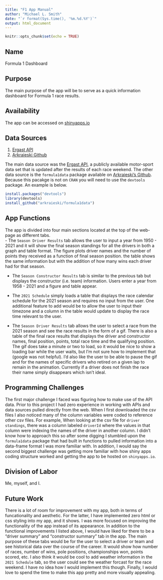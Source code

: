 ```yaml
---
title: "F1 App Manual"
author: "Michael L. Smith"
date: "`r format(Sys.time(), '%m.%d.%Y')`"
output: html_document
---
```


```r
knitr::opts_chunk$set(echo = TRUE)
```

## Name
Formula 1 Dashboard


## Purpose
The main purpose of the app will be to serve as a quick information dashboard for Formula 1 race results.

## Availability
The app can be accessed on [shinyapps.io](https://michael-l-smith.shinyapps.io/formula1_app/)

## Data Sources
1. [Ergast API](http://ergast.com/mrd/)  
2. [Arkraieski Github](https://github.com/arkraieski/formula1data)  

The main data source was the [Ergast API](http://ergast.com/mrd/), a publicly available motor-sport data set that is updated after the results of each race weekend. The other data source is the `formula1data` package available on [Arkraieski's Github](https://github.com/arkraieski/formula1data). Because this pacakge is not on `CRAN` you will need to use the `devtools` package. An example is below.
```r

install.packages("devtools")
library(devtools)
install_github("arkraieski/formula1data")

```


## App Functions
The app is divided into four main sections located at the top of the web-page as different tabs.  
- The `Season Driver Results` tab allows the user to input a year from 1950 - 2021 and it will show the final season standings for all the drivers in both a graph and table format. The figure plots driver names and the number of points they received as a function of final season position. the table shows the same information but with the addition of how many wins each driver had for that season. 

- The `Season Constructor Results` tab is similar to the previous tab but displays the constructor (i.e. team) information. Users enter a year from 1958 - 2021 and a figure and table appear.  

- The `2021 Schedule` simply loads a table that displays the race calendar schedule for the 2021 season and requires no input from the user. One additional feature to add would be to allow the user to input their timezone and a column in the table would update to display the race time relevant to the user.  

- The `Season Driver Results` tab allows the user to select a race from the 2021 season and see the race results in the form of a gif. There is also a table of the final race results that displays the driver and constructor names, final position, points, total race time and the qualifying position. The gif does take a minute or two to load, so it would be nice to show a loading bar while the user waits, but I'm not sure how to implement that (google was not helpful). I'd also like the user to be able to pause the gif and for the names of specific drivers who retired on a given lap to remain in the animation. Currently if a driver does not finish the race their name simply disappears which isn't ideal.

## Programming Challenges
The first major challenge I faced was figuring how to make use of the API data. Prior to this project I had zero experience in working with APIs and data sources pulled directly from the web. When I first downloaded the csv files I also noticed many of the column variables were coded to reference other csv files. For example, When looking at the csv file for `driver standings`, there was a column labeled `driverId` where the values in that column were indexing the names of the driver in another column. I didn't know how to approach this so after some digging I stumbled upon the `formula1data` package that had built in functions to pulled information into a data-frame format I was more familiar with. In addition, I would say the second biggest challenge was getting more familiar with how shiny apps coding structure worked and getting the app to be hosted on `shinyapps.io`. 


## Division of Labor
Me, myself, and I. 

## Future Work
There is a lot of room for improvement with my app, both in terms of funcationality and aesthetic. For the latter, I have implemented zero html or css styling into my app, and it shows. I was more focused on improving the functionality of the app instead of its appearance. In addition to the functional improvements I listed above, I would have liked for there to be a "driver summary" and "constructor summary" tab in the app. The main purpose of these tabs would be for the user to select a driver or team and see historical data over the course of the career. It would show how number of races, number of wins, pole positions, championships won, points scored, etc. I also think it would be cool to add weather information in the `2021 Schedule` tab, so the user could see the weather forcast for the race weekend. I have no idea how I would implement this though. Finally, I would love to spend the time to make this app pretty and more visually appealing. 




